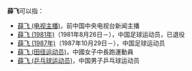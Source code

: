 '''薛飞'''可以指：
* [[薛飞_(电视主播)|薛飞 (电视主播)]]，前中国中央电视台新闻主播
* [[薛飞_(1981年)|薛飞 (1981年)]]（1981年8月26日－），中国足球运动员，已退役
* [[薛飞_(1987年)|薛飞 (1987年)]]（1987年10月29日－），中国足球运动员
* [[薛飞_(田径运动员)|薛飞 (田径运动员)]]，中國女子中長跑運動員
* [[薛飞_(乒乓球运动员)|薛飞 (乒乓球运动员)]]，中国男子乒乓球运动员

{{消歧义|F|Cat=二字薛姓人名消歧義}}